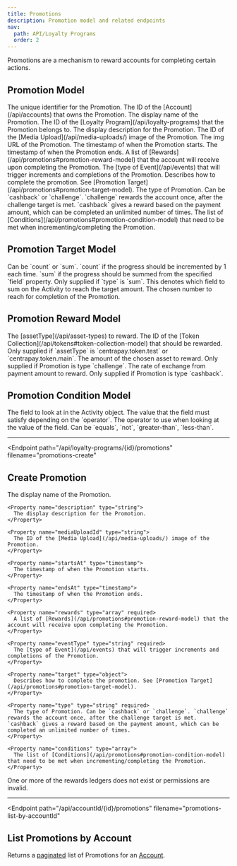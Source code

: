 ```yaml
---
title: Promotions
description: Promotion model and related endpoints
nav:
  path: API/Loyalty Programs
  order: 2
---
```


Promotions are a mechanism to reward accounts for completing certain actions.

## Promotion Model

<Properties>
  <Property name="id" type="string">
    The unique identifier for the Promotion.
  </Property>

  <Property name="accountId" type="string">
    The ID of the [Account](/api/accounts) that owns the Promotion.
  </Property>

  <Property name="name" type="string">
    The display name of the Promotion.
  </Property>

  <Property name="programId" type="string">
    The ID of the [Loyalty Program](/api/loyalty-programs) that the Promotion belongs to.
  </Property>

  <Property name="description" type="string">
    The display description for the Promotion.
  </Property>

  <Property name="mediaUploadId" type="string">
    The ID of the [Media Upload](/api/media-uploads/) image of the Promotion.
  </Property>

  <Property name="img" type="string">
    The img URL of the Promotion.
  </Property>

  <Property name="startsAt" type="timestamp">
    The timestamp of when the Promotion starts.
  </Property>

  <Property name="endsAt" type="timestamp">
    The timestamp of when the Promotion ends.
  </Property>

  <Property name="rewards" type="array">
    A list of [Rewards](/api/promotions#promotion-reward-model) that the account will receive upon completing the Promotion.
  </Property>

  <Property name="eventType" type="string">
    The [type of Event](/api/events) that will trigger increments and completions of the Promotion.
  </Property>

  <Property name="target" type="object">
    Describes how to complete the promotion. See [Promotion Target](/api/promotions#promotion-target-model).
  </Property>

  <Property name="type" type="string">
    The type of Promotion. Can be `cashback` or `challenge`. `challenge` rewards the account once, after the challenge target is met. `cashback` gives a reward based on the payment amount, which can be completed an unlimited number of times.
  </Property>

  <Property name="conditions" type="array">
    The list of [Conditions](/api/promotions#promotion-condition-model) that need to be met when incrementing/completing the Promotion.
  </Property>
</Properties>

## Promotion Target Model

<Properties>
  <Property name="type" type="string">
    Can be `count` or `sum`. `count` if the progress should be incremented by 1 each time. `sum` if the progress should be summed from the specified `field` property.
  </Property>

  <Property name="field" type="string">
    Only supplied if `type` is `sum`. This denotes which field to sum on the Activity to reach the target amount.
  </Property>

  <Property name="amount" type="number">
    The chosen number to reach for completion of the Promotion.
  </Property>
</Properties>

## Promotion Reward Model

<Properties>
  <Property name="assetType" type="string">
    The [assetType](/api/asset-types) to reward.
  </Property>

  <Property name="collectionId" type="string">
    The ID of the [Token Collection](/api/tokens#token-collection-model) that should be rewarded. Only supplied if `assetType` is `centrapay.token.test` or `centrapay.token.main`.
  </Property>

  <Property name="amount" type="number">
    The amount of the chosen asset to reward. Only supplied if Promotion is type `challenge`.
  </Property>

  <Property name="exchangeRate" type="number">
    The rate of exchange from payment amount to reward. Only supplied if Promotion is type `cashback`.
  </Property>
</Properties>

## Promotion Condition Model

<Properties>
  <Property name="field" type="string">
    The field to look at in the Activity object.
  </Property>

  <Property name="value" type="string">
    The value that the field must satisfy depending on the `operator`.
  </Property>

  <Property name="operator" type="string">
    The operator to use when looking at the value of the field. Can be `equals`, `not`, `greater-than`, `less-than`.
  </Property>
</Properties>

---

<Endpoint
  path="/api/loyalty-programs/{id}/promotions"
  filename="promotions-create"
>
  ## Create Promotion <Badge type="experimental"/>

  <Properties>
    <Property name="name" type="string" required>
      The display name of the Promotion.
    </Property>

    <Property name="description" type="string">
      The display description for the Promotion.
    </Property>

    <Property name="mediaUploadId" type="string">
      The ID of the [Media Upload](/api/media-uploads/) image of the Promotion.
    </Property>

    <Property name="startsAt" type="timestamp">
      The timestamp of when the Promotion starts.
    </Property>

    <Property name="endsAt" type="timestamp">
      The timestamp of when the Promotion ends.
    </Property>

    <Property name="rewards" type="array" required>
      A list of [Rewards](/api/promotions#promotion-reward-model) that the account will receive upon completing the Promotion.
    </Property>

    <Property name="eventType" type="string" required>
      The [type of Event](/api/events) that will trigger increments and completions of the Promotion.
    </Property>

    <Property name="target" type="object">
      Describes how to complete the promotion. See [Promotion Target](/api/promotions#promotion-target-model).
    </Property>

    <Property name="type" type="string" required>
      The type of Promotion. Can be `cashback` or `challenge`. `challenge` rewards the account once, after the challenge target is met. `cashback` gives a reward based on the payment amount, which can be completed an unlimited number of times.
    </Property>

    <Property name="conditions" type="array">
      The list of [Conditions](/api/promotions#promotion-condition-model) that need to be met when incrementing/completing the Promotion.
    </Property>
  </Properties>

  <Properties heading="Errors">
    <Error code="403" message="PROMOTION_REWARDS_INVALID">
      One or more of the rewards ledgers does not exist or permissions are invalid.
    </Error>
  </Properties>
</Endpoint>

---

<Endpoint
  path="/api/accountId/{id}/promotions"
  filename="promotions-list-by-accountId"
>
  ## List Promotions by Account <Badge type="experimental"/>

  Returns a [paginated](/api/pagination/) list of Promotions for an [Account](/api/accounts).
</Endpoint>
